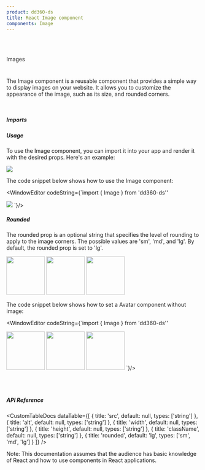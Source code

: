 ```yaml
---
product: dd360-ds
title: React Image component
components: Image
---
```


<br />
<br />

<Label>Images</Label>

# <HeaderDocCustom title="Image" url="https://main--62ffec7466615c40c8dbe435.chromatic.com/?path=/story/images-image--circle" />

The Image component is a reusable component that provides a simple way to
display images on your website. It allows you to customize the appearance of the
image, such as its size, and rounded corners.

<br />

##### <span name="floating-nav">Imports</span>

<WindowEditor codeString="import { Image } from 'dd360-ds'" />

##### <span name="floating-nav">Usage</span>

To use the Image component, you can import it into your app and render it with
the desired props. Here's an example:

<Playground>
  <Image src="https://picsum.photos/200/300?grayscale" />
</Playground>

The code snippet below shows how to use the Image component:

<WindowEditor
    codeString={`import { Image } from 'dd360-ds''

<Image src="https://picsum.photos/200/300?grayscale" />
`}/>

<br />

##### <span name="floating-nav">Rounded</span>

The rounded prop is an optional string that specifies the level of rounding to
apply to the image corners. The possible values are 'sm', 'md', and 'lg'. By
default, the rounded prop is set to 'lg'.

<Playground className="flex gap-2">
  <Image
    src="https://picsum.photos/100?grayscale"
    width="100px"
    height="100px"
    rounded="sm"
  />
  <Image
    src="https://picsum.photos/100?grayscale"
    width="100px"
    height="100px"
    rounded="md"
  />
  <Image
    src="https://picsum.photos/100?grayscale"
    width="100px"
    height="100px"
    rounded="lg"
  />
</Playground>

The code snippet below shows how to set a Avatar component without image:

<WindowEditor
    codeString={`import { Image } from 'dd360-ds''

<Image
  src="https://picsum.photos/100?grayscale"
  width="100px"
  height="100px"
  rounded="sm"
/>
<Image
  src="https://picsum.photos/100?grayscale"
  width="100px"
  height="100px"
  rounded="md"
/>
<Image
  src="https://picsum.photos/100?grayscale"
  width="100px"
  height="100px"
  rounded="lg"
/>
`}/>

<br />
<br />

##### <span name="floating-nav">API Reference</span>

<CustomTableDocs
  dataTable={[
    { title: 'src', default: null, types: ['string'] },
    { title: 'alt', default: null, types: ['string'] },
    { title: 'width', default: null, types: ['string'] },
    { title: 'height', default: null, types: ['string'] },
    { title: 'className', default: null, types: ['string'] },
    { title: 'rounded', default: 'lg', types: ['sm', 'md', 'lg'] }
  ]}
/>

Note: This documentation assumes that the audience has basic knowledge of React
and how to use components in React applications.

<BackAndForwardController />